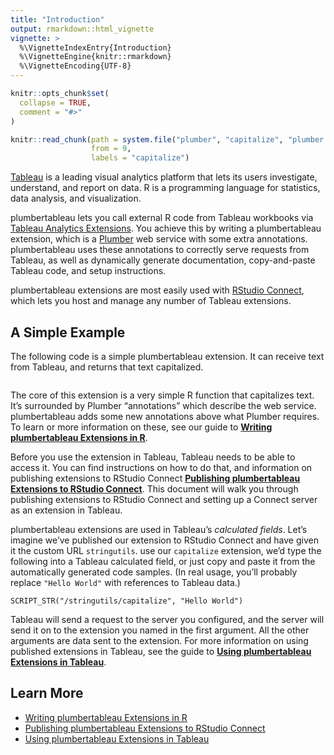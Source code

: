 ```yaml
---
title: "Introduction"
output: rmarkdown::html_vignette
vignette: >
  %\VignetteIndexEntry{Introduction}
  %\VignetteEngine{knitr::rmarkdown}
  %\VignetteEncoding{UTF-8}
---
```


```r
knitr::opts_chunk$set(
  collapse = TRUE,
  comment = "#>"
)

knitr::read_chunk(path = system.file("plumber", "capitalize", "plumber.R", package = "plumbertableau"),
                  from = 9,
                  labels = "capitalize")
```

[Tableau](https://www.tableau.com) is a leading visual analytics platform that lets its users investigate, understand, and report on data. R is a programming language for statistics, data analysis, and visualization.

plumbertableau lets you call external R code from Tableau workbooks via [Tableau Analytics Extensions](https://tableau.github.io/analytics-extensions-api/). You achieve this by writing a plumbertableau extension, which is a [Plumber](https://www.rplumber.io/) web service with some extra annotations. plumbertableau uses these annotations to correctly serve requests from Tableau, as well as dynamically generate documentation, copy-and-paste Tableau code, and setup instructions.

plumbertableau extensions are most easily used with [RStudio Connect](https://www.rstudio.com/products/connect/), which lets you host and manage any number of Tableau extensions.

## A Simple Example

The following code is a simple plumbertableau extension. It can receive text from Tableau, and returns that text capitalized.

```r
```

The core of this extension is a very simple R function that capitalizes text. It's surrounded by Plumber "annotations" which describe the web service. plumbertableau adds some new annotations above what Plumber requires. To learn or more information on these, see our guide to **[Writing plumbertableau Extensions in R](r-developer-guide.html)**.

Before you use the extension in Tableau, Tableau needs to be able to access it. You can find instructions on how to do that, and information on publishing extensions to RStudio Connect **[Publishing plumbertableau Extensions to RStudio Connect](publishing-extensions.html)**. This document will walk you through publishing extensions to RStudio Connect and setting up a Connect server as an extension in Tableau.

plumbertableau extensions are used in Tableau's *calculated fields*. Let's imagine we've published our extension to RStudio Connect and have given it the custom URL `stringutils`. use our `capitalize` extension, we'd type the following into a Tableau calculated field, or just copy and paste it from the automatically generated code samples. (In real usage, you'll probably replace `"Hello World"` with references to Tableau data.)

```
SCRIPT_STR("/stringutils/capitalize", "Hello World")
```

Tableau will send a request to the server you configured, and the server will send it on to the extension you named in the first argument. All the other arguments are data sent to the extension. For more information on using published extensions in Tableau, see the guide to **[Using plumbertableau Extensions in Tableau](tableau-developer-guide.html)**.

## Learn More

- [Writing plumbertableau Extensions in R](r-developer-guide.html)
- [Publishing plumbertableau Extensions to RStudio Connect](tableau-configutation.html)
- [Using plumbertableau Extensions in Tableau](tableau-developer-guide.html)
